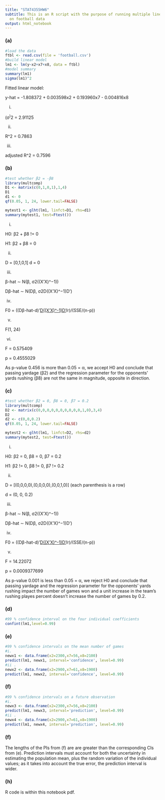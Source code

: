 ```yaml
---
title: "STAT4355HW6"
subtitle: This is an R script with the purpose of running multiple linear regression
  on football data
output: html_notebook
---
```


### (a)
```r
#load the data
ftbl <- read.csv(file = 'football.csv')
#build linear model
lm1 <- lm(y~x2+x7+x8, data = ftbl)
#model summary
summary(lm1)
sigma(lm1)^2
```
Fitted linear model:

y-hat = -1.808372 + 0.003598x2 + 0.193960x7 - 0.004816x8  

i.

(σ^)^2 = 2.91125

ii.

R^2 = 0.7863

iii.

adjusted R^2 = 0.7596

### (b)
```r
#test whether β2 = -β8
library(multcomp)
D1 <- matrix(c(0,1,0,1),1,4)
D1
d1 <- 0
qf(0.05, 1, 24, lower.tail=FALSE)

mytest1 <- glht(lm1, linfct=D1, rhs=d1)
summary(mytest1, test=Ftest())
```
i.

H0: β2 + β8 != 0

H1: β2 + β8 = 0

ii.

D = [0,1,0,1] d = 0

iii.

β-hat ∼ N(β, σ2((X'X)^−1))

Dβ-hat ∼ N(Dβ, σ2D((X'X)^−1)D')

iv.

F0 = ((Dβ-hat-d)'[D((X'X)^-1)D'](Dβ-hat-d)/r)/(SSE/(n-p))

v.

F(1, 24)

vi.

F = 0.575409

p = 0.4555029

As p-value 0.456 is more than 0.05 = α, we accept H0 and conclude that passing yardage (β2) and the regression parameter for the opponents’ yards rushing (β8) are not the same in magnitude, opposite in direction.

### (c)
```r
#test whether β2 = 0, β8 = 0, β7 = 0.2
library(multcomp)
D2 <- matrix(c(0,0,0,0,0,0,0,0,0,0,1,0),3,4)
D2
d2 <- c(0,0,0.2)
qf(0.05, 1, 24, lower.tail=FALSE)

mytest2 <- glht(lm1, linfct=D2, rhs=d2)
summary(mytest2, test=Ftest())
```
i. 

H0: β2 = 0, β8 = 0, β7 = 0.2

H1: β2 != 0, β8 != 0, β7 != 0.2

ii. 

D = [(0,0,0,0),(0,0,0,0),(0,0,1,0)] (each parenthesis is a row)

d = (0, 0, 0.2)

iii. 

β-hat ∼ N(β, σ2((X'X)^−1))

Dβ-hat ∼ N(Dβ, σ2D((X'X)^−1)D')

iv. 

F0 = ((Dβ-hat-d)'[D((X'X)^-1)D'](Dβ-hat-d)/r)/(SSE/(n-p))

v. 

F = 14.22072

p = 0.0009377699

As p-value 0.001 is less than 0.05 = α, we reject H0 and conclude that passing yardage and the regression parameter for the opponents’ yards rushing impact the number of games won and a unit increase in the team's rushing playes percent doesn't increase the number of games by 0.2.

### (d)
```r
#99 % confidence interval on the four individual coefficients
confint(lm1,level=0.99)
```

### (e)
```r
#99 % confidence intervals on the mean number of games 
#i.
newx1 <- data.frame(x2=2300,x7=56,x8=2100)
predict(lm1, newx1, interval='confidence', level=0.99)
#ii .
newx2 <- data.frame(x2=2900,x7=61,x8=1900)
predict(lm1, newx2, interval='confidence', level=0.99)
```
### (f)
```r
#99 % confidence intervals on a future observation 
#i.
newx3 <- data.frame(x2=2300,x7=56,x8=2100)
predict(lm1, newx3, interval='prediction', level=0.99)
#ii .
newx4 <- data.frame(x2=2900,x7=61,x8=1900)
predict(lm1, newx4, interval='prediction', level=0.99)
```
### (f)
The lengths of the PIs from (f) are are greater than the corresponding CIs from (e). Prediction intervals must account for both the uncertainty in estimating the population mean, plus the random variation of the individual values; as it takes into account the true error, the prediction interval is wider.

### (h)
R code is within this notebook pdf.



